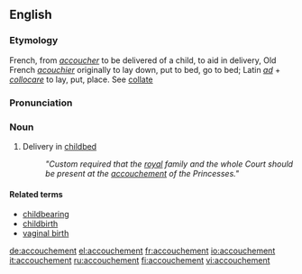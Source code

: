 ==English==
===Etymology===
French, from ''[[accoucher]]'' to be delivered of a child, to aid in delivery, Old French ''[[acouchier]]'' originally to lay down, put to bed, go to bed; Latin ''[[ad]]'' + ''[[collocare]]'' to lay, put, place. See [[collate]]

===Pronunciation===
{{AHD|ä′ksh-mäɴ}}

===Noun===
#Delivery in [[childbed]]
#: ''"Custom required that the [[royal]] family and the whole Court should be present at the [[accouchement]] of the Princesses."''

====Related terms====
*[[childbearing]]
*[[childbirth]]
*[[vaginal birth]]

[[de:accouchement]]
[[el:accouchement]]
[[fr:accouchement]]
[[io:accouchement]]
[[it:accouchement]]
[[ru:accouchement]]
[[fi:accouchement]]
[[vi:accouchement]]